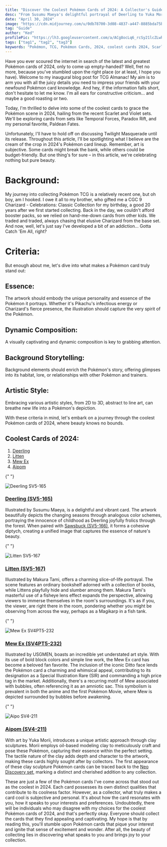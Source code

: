 ```yaml
---
title: "Discover the Coolest Pokémon Cards of 2024: A Collector's Guide"
desc: "From Susumu Maeya's delightful portrayal of Deerling to Yuka Morii's innovative clay sculptures of Aipom, discover a diverse array of artistic techniques that breathe life into your favorite Pokémon. With exclusive insights and personal anecdotes, we'll guide you through the must-have cards that define 2024's Pokémon TCG landscape."
date: "April 30, 2024"
image: "https://cdn.midjourney.com/u/0db78700-3d08-4837-a447-8885bda75b26/857fcee7531dbce1a3e59c72dd7e271e602e975b446571a8b38c994a3ed12d3e.png"
tag: "Guide"
author: "Ked"
profilePic: "https://lh3.googleusercontent.com/a/ACg8ocLq6_rcSy21lcZLwhJ5zmVBIlMZ43Oa8b-gniXCLDS5x5s=s576-c-no"
tags: ["tag1", "tag2", "tag3"]
keywords: "Pokémon, TCG, Pokémon Cards, 2024, coolest cards 2024, Scarlet and Violet, Temporal Forces, Paradox Rift, Paldean Fates, Twilight Masquerade, Deerling, Litten, Mew Ex, Aipom"
---
```


Have you ever scoured the internet in search of the latest and greatest Pokémon cards of 2024, only to come up empty-handed? Well, fret no more, because you've stumbled upon the right place (or at least, I hope you have).
Welcome to my inaugural blog post for TCG Almanac! My aim is to arm you with all the juicy details you need to impress your friends with your newfound Pokémon card knowledge. And hey, if the information falls short, don't hesitate to let me know. I'm all ears for constructive criticism... and maybe a good roasting or two.

Today, I'm thrilled to delve into some of the coolest cards to grace the Pokémon scene in 2024, hailing from the recent Scarlet and Violet sets. We'll be exploring cards from sets like Temporal Forces, Paradox Rift, and my personal favorite, Paldean Fates.

Unfortunately, I'll have to hold off on discussing Twilight Masquerade until its release.
Throughout this article, I'll be spotlighting what I believe are the cream of the crop in 2024's Pokémon card lineup. Remember, art is subjective. Some cards might break the bank, while others could be budget-friendly. But one thing's for sure – in this article, we're celebrating nothing but pure beauty.

# Background:

My journey into collecting Pokémon TCG is a relatively recent one, but oh boy, am I hooked. I owe it all to my brother, who gifted me a CGC 9 Charizard - Celebrations: Classic Collection for my birthday, a good 20 years after we first started collecting. Back in the day, we couldn't afford booster packs, so we relied on hand-me-down cards from other kids. We traded and traded, always chasing that elusive Charizard from the base set. And now, well, let's just say I've developed a bit of an addiction... Gotta Catch 'Em All, right?

# Criteria:

But enough about me, let's dive into what makes a Pokémon card truly stand out:

## Essence:

The artwork should embody the unique personality and essence of the Pokémon it portrays. Whether it's Pikachu's infectious energy or Charizard's fierce presence, the illustration should capture the very spirit of the Pokémon.

## Dynamic Composition:

A visually captivating and dynamic composition is key to grabbing attention.

## Background Storytelling:

Background elements should enrich the Pokémon's story, offering glimpses into its habitat, lore, or relationships with other Pokémon and trainers.

## Artistic Style:

Embracing various artistic styles, from 2D to 3D, abstract to line art, can breathe new life into a Pokémon's depiction.

With these criteria in mind, let's embark on a journey through the coolest Pokémon cards of 2024, where beauty knows no bounds.

## Coolest Cards of 2024:

1. [Deerling](#deerling)
2. [Litten](#litten)
3. [Mew Ex](#mew-ex)
4. [Aipom](#aipom)

{" "}

<a name="deerling"></a>![Deerling SV5-165](https://tcgalmanac.com/_next/image?url=https%3A%2F%2Fimages.pokemontcg.io%2Fsv5%2F165_hires.png&w=1080&q=75)

### <a href="https://tcgalmanac.com/PokeCard/sv5-165" target="_blank">Deerling (SV5-165)</a>

Illustrated by Susumu Maeya, is a delightful and vibrant card. The artwork beautifully depicts the changing seasons through analogous color schemes, portraying the innocence of childhood as Deerling joyfully frolics through the forest. When paired with <a href="https://tcgalmanac.com/PokeCard/sv5-166" target="_blank">Sawsbuck (SV5-166)</a>, it forms a cohesive diptych, creating a unified image that captures the essence of nature's beauty.

{" "}

<a name="litten"></a>![Litten SV5-167](https://tcgalmanac.com/_next/image?url=https%3A%2F%2Fimages.pokemontcg.io%2Fsv5%2F167_hires.png&w=1080&q=75)

### <a href="https://tcgalmanac.com/PokeCard/sv5-167" target="_blank">Litten (SV5-167)</a>

Illustrated by Makura Tami, offers a charming slice-of-life portrayal. The scene features an ordinary bookshelf adorned with a collection of books, while Littens playfully hide and slumber among them. Makura Tami's masterful use of a fisheye lens effect expands the perspective, allowing viewers to immerse themselves in the room's surroundings. It's as if you, the viewer, are right there in the room, pondering whether you might be observing from across the way, perhaps as a Magikarp in a fish tank.

{" "}

<a name="mew-ex"></a>![Mew Ex SV4PT5-232](https://tcgalmanac.com/_next/image?url=https%3A%2F%2Fimages.pokemontcg.io%2Fsv4pt5%2F232_hires.png&w=1080&q=75)

### <a href="https://tcgalmanac.com/PokeCard/sv4pt5-232" target="_blank">Mew Ex (SV4PT5-232)</a>

Illustrated by USGMEN, boasts an incredible yet understated art style. With its use of bold block colors and simple line work, the Mew Ex card has become a beloved fan favorite. The inclusion of the iconic Ditto face lends the Pokémon card a charming and whimsical appeal, contributing to its designation as a Special Illustration Rare (SIR) and commanding a high price tag in the market. Additionally, there's a recurring motif of Mew associated with bubbles, often referencing it as an amniotic sac. This symbolism is prevalent in both the anime and the first Pokémon Movie, where Mew is depicted surrounded by bubbles before awakening.

{" "}

<a name="aipom"></a>![Aipo SV4-211](https://tcgalmanac.com/_next/image?url=https%3A%2F%2Fimages.pokemontcg.io%2Fsv4%2F211_hires.png&w=1080&q=75)

### <a href="https://tcgalmanac.com/PokeCard/sv4-211" target="_blank">Aipom (SV4-211)</a>

With art by Yuka Morii, introduces a unique artistic approach through clay sculptures. Morii employs oil-based modeling clay to meticulously craft and pose these Pokémon, capturing their essence within the perfect setting. The tactile nature of the clay adds depth and character to the artwork, making these cards highly sought after by collectors. The first appearance of these clay sculpture Pokémon cards can be traced back to the <a href="https://tcgalmanac.com/PokeSet/neo2" target="_blank">Neo Discovery set</a>, marking a distinct and cherished addition to any collection.

These are just a few of the Pokémon cards I've come across that stood out as the coolest in 2024. Each card possesses its own distinct qualities that contribute to its coolness factor. However, as a collector, what truly makes a card cool is subjective and personal. It's about how the card resonates with you, how it speaks to your interests and preferences.
Undoubtedly, there will be individuals who may disagree with my choices for the coolest Pokémon cards of 2024, and that's perfectly okay. Everyone should collect the cards that they find appealing and captivating.
My hope is that by reading this, you'll stumble upon Pokémon cards that pique your interest and ignite that sense of excitement and wonder. After all, the beauty of collecting lies in discovering what speaks to you and brings joy to your collection.
